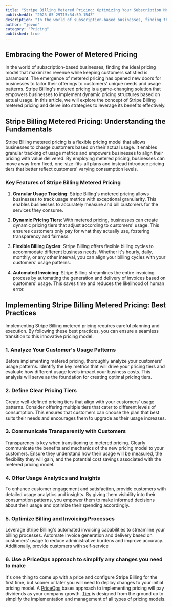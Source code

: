 ```yaml
---
title: "Stripe Billing Metered Pricing: Optimizing Your Subscription Model"
publishedAt: "2023-05-29T15:34:59.154Z"
description: "In the world of subscription-based businesses, finding the ideal pricing model that maximizes revenue while keeping customers satisfied is paramount. The emergence of metered pricing has opened new doors for businesses to tailor their offerings to customers' unique needs and usage patterns. Stripe Billing's metered pricing is a game-changing solution that empowers businesses to implement dynamic pricing structures based on actual usage. In this article, we will explore the concept of Stripe Billing metered pricing and delve into strategies to leverage its benefits effectively."
author: "jevon"
category: "Pricing"
published: true
---
```


## Embracing the Power of Metered Pricing

In the world of subscription-based businesses, finding the ideal pricing model that maximizes revenue while keeping customers satisfied is paramount. The emergence of metered pricing has opened new doors for businesses to tailor their offerings to customers' unique needs and usage patterns. Stripe Billing's metered pricing is a game-changing solution that empowers businesses to implement dynamic pricing structures based on actual usage. In this article, we will explore the concept of Stripe Billing metered pricing and delve into strategies to leverage its benefits effectively.

## Stripe Billing Metered Pricing: Understanding the Fundamentals

Stripe Billing metered pricing is a flexible pricing model that allows businesses to charge customers based on their actual usage. It enables granular tracking of usage metrics and empowers businesses to align their pricing with value delivered. By employing metered pricing, businesses can move away from fixed, one-size-fits-all plans and instead introduce pricing tiers that better reflect customers' varying consumption levels.

### Key Features of Stripe Billing Metered Pricing

1. **Granular Usage Tracking**: Stripe Billing's metered pricing allows businesses to track usage metrics with exceptional granularity. This enables businesses to accurately measure and bill customers for the services they consume.

2. **Dynamic Pricing Tiers**: With metered pricing, businesses can create dynamic pricing tiers that adjust according to customers' usage. This ensures customers only pay for what they actually use, fostering transparency and fairness.

3. **Flexible Billing Cycles**: Stripe Billing offers flexible billing cycles to accommodate different business needs. Whether it's hourly, daily, monthly, or any other interval, you can align your billing cycles with your customers' usage patterns.

4. **Automated Invoicing**: Stripe Billing streamlines the entire invoicing process by automating the generation and delivery of invoices based on customers' usage. This saves time and reduces the likelihood of human error.

## Implementing Stripe Billing Metered Pricing: Best Practices

Implementing Stripe Billing metered pricing requires careful planning and execution. By following these best practices, you can ensure a seamless transition to this innovative pricing model:

### 1. Analyze Your Customer's Usage Patterns

Before implementing metered pricing, thoroughly analyze your customers' usage patterns. Identify the key metrics that will drive your pricing tiers and evaluate how different usage levels impact your business costs. This analysis will serve as the foundation for creating optimal pricing tiers.

### 2. Define Clear Pricing Tiers

Create well-defined pricing tiers that align with your customers' usage patterns. Consider offering multiple tiers that cater to different levels of consumption. This ensures that customers can choose the plan that best suits their needs and encourages them to upgrade as their usage increases.

### 3. Communicate Transparently with Customers

Transparency is key when transitioning to metered pricing. Clearly communicate the benefits and mechanics of the new pricing model to your customers. Ensure they understand how their usage will be measured, the flexibility they will gain, and the potential cost savings associated with the metered pricing model.

### 4. Offer Usage Analytics and Insights

To enhance customer engagement and satisfaction, provide customers with detailed usage analytics and insights. By giving them visibility into their consumption patterns, you empower them to make informed decisions about their usage and optimize their spending accordingly.

### 5. Optimize Billing and Invoicing Processes

Leverage Stripe Billing's automated invoicing capabilities to streamline your billing processes. Automate invoice generation and delivery based on customers' usage to reduce administrative burdens and improve accuracy. Additionally, provide customers with self-service

### 6. Use a PriceOps approach to simplify any changes you need to make

It's one thing to come up with a price and configure Stripe Billing for the first time, but sooner or later you will need to deploy changes to your initial pricing model. A [PriceOps](https://priceops.org) bases approach to implementing pricing will pay dividends as your company growth. [Tier](/) is designed from the ground up to simplify the implementation and management of all types of pricing models.
